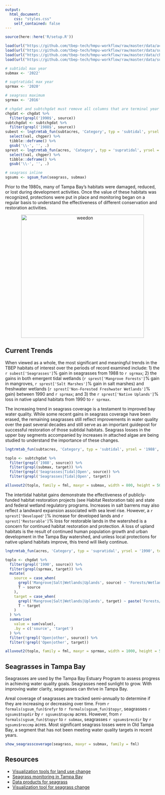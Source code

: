 ```yaml
---
output:
  html_document:
    css: "styles.css"
    self_contained: false
---
```


```r
source(here::here('R/setup.R'))

load(url("https://github.com/tbep-tech/hmpu-workflow/raw/master/data/acres.RData"))
load(url("https://github.com/tbep-tech/hmpu-workflow/raw/master/data/subtacres.RData"))
load(url("https://github.com/tbep-tech/hmpu-workflow/raw/master/data/chgdat.RData"))
load(url("https://github.com/tbep-tech/hmpu-workflow/raw/master/data/subtchgdat.RData"))

# subtidal max year
submax <- '2022'

# suptratidal max year
sprmax <- '2020'

# seagrass maximum
sgrmax <- '2016'

# chgdat and subtchgdat must remove all columns that are terminal year comparisons
chgdat <- chgdat %>% 
  filter(grepl('1990$', source))
subtchgdat <- subtchgdat %>% 
  filter(grepl('1988$', source))
subest <- lngtrmtab_fun(subtacres, 'Category', typ = 'subtidal', yrsel = '1988', topyr = sgrmax, estout = T) %>% 
  select(val, chgper) %>% 
  tibble::deframe() %>% 
  gsub('\\-', '', .)
sprest <- lngtrmtab_fun(acres, 'Category', typ = 'supratidal', yrsel = '1990', topyr = sprmax, estout = T) %>% 
  select(val, chgper) %>% 
  tibble::deframe() %>% 
  gsub('\\-', '', .)

# seagrass inline
sgsums <- sgsum_fun(seagrass, submax)
```

Prior to the 1980s, many of Tampa Bay’s habitats were damaged, reduced, or lost during development activities. Once the value of these habitats was recognized, protections were put in place and monitoring began on a regular basis to understand the effectiveness of different conservation and restoration activities.

<center><img alt="weedon" src="img/weedonback.jpg" width="400"/></center>
<p></p>

## Current Trends

When viewed as a whole, the most significant and meaningful trends in the TBEP habitats of interest over the periods of record examined include: 1) the `r subest['Seagrasses']`% gain in seagrasses from 1988 to `r sgrmax`; 2) the gains in both emergent tidal wetlands (`r sprest['Mangrove Forests']`% gain in mangroves, `r sprest['Salt Marshes']`% gain in salt marshes) and freshwater wetlands (`r sprest['Non-Forested Freshwater Wetlands']`% gain) between 1990 and `r sprmax`; and 3) the `r sprest['Native Uplands']`% loss in native upland habitats from 1990 to `r sprmax`. 

The increasing trend in seagrass coverage is a testament to improved bay water quality. While some recent gains in seagrass coverage have been erased, the remaining seagrasses still reflect improvements in water quality over the past several decades and still serve as an important guidepost for successful restoration of those subtidal habitats. Seagrass losses in the upper bay segments accompanied by increases in attached algae are being studied to understand the importance of these changes.

```r
lngtrmtab_fun(subtacres, 'Category', typ = 'subtidal', yrsel = '1988', topyr = submax, estout = F, family = fml)
```

```r
toplo <- subtchgdat %>% 
  filter(grepl('1988', source)) %>%
  filter(grepl(submax, target)) %>%
  filter(grepl('Seagrasses|Tidal|Open', source)) %>% 
  filter(grepl('Seagrasses|Tidal|Open', target))

alluvout2(toplo, family = fml, maxyr = submax, width = 800, height = 500, mrg = 0)
```

The intertidal habitat gains demonstrate the effectiveness of publicly-funded habitat restoration projects (see Habitat Restoration tab) and state and federal wetland regulatory programs. Increases in salt barrens may also reflect a landward expansion associated with sea level rise. However, a `r sprest['Developed']`% increase for developed lands and `r sprest['Restorable']`% loss for restorable lands in the watershed is a concern for continued habitat restoration and protection. A loss of upland habitats is the result of continued human population growth and urban development in the Tampa Bay watershed, and unless local protections for native upland habitats improve, this trend will likely continue.

```r
lngtrmtab_fun(acres, 'Category', typ = 'supratidal', yrsel = '1990', topyr = sprmax, estout = F, family = fml)
```

```r
toplo <- chgdat %>%
  filter(grepl('1990', source)) %>% 
  filter(grepl(sprmax, target)) %>% 
  mutate(
    source = case_when(
      grepl('Mangrove|Salt|Wetlands|Uplands', source) ~ 'Forests/Wetlands, 1990',
      T ~ source
    ),
    target = case_when(
      grepl('Mangrove|Salt|Wetlands|Uplands', target) ~ paste('Forests/Wetlands,', sprmax),
      T ~ target
    )
  ) %>% 
  summarise(
    value = sum(value), 
    .by = c('source', 'target')
  ) %>% 
  filter(!grepl('Open|other', source)) %>% 
  filter(!grepl('Open|other', target))

alluvout2(toplo, family = fml, maxyr = sprmax, width = 1000, height = 500, mrg = 95, colrev = T)
```

## Seagrasses in Tampa Bay

Seagrasses are used by the Tampa Bay Estuary Program to assess progress in achieving water quality goals. Seagrasses need sunlight to grow.  With improving water clarity, seagrasses can thrive in Tampa Bay.

Areal coverage of seagrasses are tracked semi-annually to determine if they are increasing or decreasing over time.  From `r formals(sgsum_fun)$refyr` to `r formals(sgsum_fun)$topyr`, seagrasses `r sgsums$topdir` by `r sgsums$topcmp` acres.  However, from `r formals(sgsum_fun)$topyr` to `r submax`, seagrasses `r sgsums$recdir` by `r sgsums$reccmp` acres.  Most significant seagrass losses were in Old Tampa Bay, a segment that has not been meeting water quality targets in recent years.

```r
show_seagrasscoverage(seagrass, maxyr = submax, family = fml)
```

## Resources

* [Visualization tools for land use change](https://shiny.tbep.org/landuse-change/){target="_parent"} 
* [Seagrass monitoring in Tampa Bay](https://tampabay.wateratlas.usf.edu/seagrass-monitoring/){target="_parent"}
* [Data products for seagrass](https://tbep.org/seagrass-assessment/){target="_parent"}
* [Visualization tool for seagrass change](https://shiny.tbep.org/seagrass-analysis/){target="_parent"}

<script type="text/javascript" src="js/iframeResizer.contentWindow.min.js"></script>
